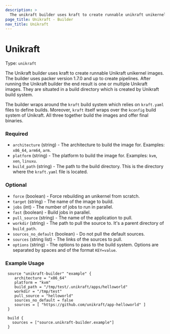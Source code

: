 ```yaml
---
description: >
  The unikraft builder uses kraft to create runnable unikraft unikernel images. 
page_title: Unikraft - Builder
nav_title: Unikraft
---
```


# Unikraft

Type: `unikraft`

<!--
  Include a short description about the builder. This is a good place
  to call out what the builder does, and any requirements for the given
  builder environment. See https://www.packer.io/docs/builders/null
-->

The Unikraft builder uses kraft to create runnable Unikraft unikernel images.
The builder uses packer version 1.7.0 and up to create pipelines.
After running the Unikraft builder the end result is one or multiple Unikraft images.
They are situated in a build directory which is created by Unikraft build system.

The builder wraps around the `kraft` build system which relies on `kraft.yaml` files to define builds.
Moreover, `kraft` itself wraps over the `kconfig` build system of Unikraft.
All three together build the images and offer final binaries.

<!-- Builder Configuration Fields -->
### Required

- `architecture` (string) - The architecture to build the image for. Examples: `x86_64`, `arm64`, `arm`.
- `platform` (string) - The platform to build the image for. Examples: `kvm`, `xen`, `linuxu`.
- `build_path` (string) - The path to the build directory. This is the directory where the `kraft.yaml` file is located.

<!--
  Optional Configuration Fields

  Configuration options that are not required or have reasonable defaults
  should be listed under the optionals section. Defaults values should be
  noted in the description of the field
-->
### Optional

- `force` (boolean) - Force rebuilding an unikernel from scratch.
- `target` (string) - The name of the image to build.
- `jobs` (int) - The number of jobs to run in parallel.
- `fast` (boolean) - Build jobs in parallel. 
- `pull_source` (string) - The name of the application to pull.
- `workdir` (string) - The path to pull the source to. It's a parent directory of `build_path`.
- `sources_no_default` (boolean) - Do not pull the default sources.
- `sources` (string list) - The links of the sources to pull.
- `options` (string) - The options to pass to the build system. Options are separated by spaces and of the format `KEY=value`.

<!--
  A basic example on the usage of the builder. Multiple examples
  can be provided to highlight various build configurations.

-->
### Example Usage


```hcl
 source "unikraft-builder" "example" {
    architecture = "x86_64"
    platform = "kvm"
    build_path = "/tmp/test/.unikraft/apps/helloworld"
    workdir = "/tmp/test"
    pull_source = "helloworld"
    sources_no_default = false
    sources = [ "https://github.com/unikraft/app-helloworld" ]
 }

 build {
   sources = ["source.unikraft-builder.example"]
 }
```


